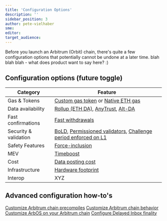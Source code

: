 ```yaml
---
title: 'Configuration Options'
description: ''
sidebar_position: 3
author: pete-vielhaber
sme: 
editor: 
target_audience: 
---
```


Before you launch an Arbitrum (Orbit) chain, there's quite a few configuration options that potentially cannot be undone at a later time. blah blah blah - what does product want to say here? :) 


## Configuration options (future toggle)
| Category | Feature |
|----------|---------|
| Gas & Tokens | [Custom gas token](/launch-arbitrum-chain/partials/config-custom-gas-token.mdx) or [Native ETH gas](/launch-arbitrum-chain/partials/config-native-eth.mdx) |
| Data availability | [Rollup (ETH DA)](/launch-arbitrum-chain/partials/config-rollup.mdx), [AnyTrust](/launch-arbitrum-chain/partials/config-anytrust.mdx), [Alt-DA](/launch-arbitrum-chain/partials/config-alt-da.mdx) |
| Fast confirmations | [Fast withdrawals](/launch-arbitrum-chain/partials/config-fast-withdrawals.mdx) |
| Security & validation | [BoLD](/launch-arbitrum-chain/partials/config-bold.mdx), [Permissioned validators](/launch-arbitrum-chain/partials/config-permissioned-validators.mdx), [Challenge period enforced on L1](/launch-arbitrum-chain/partials/config-challenge-period-on-l1.mdx) |
| Safety Features | [Force-inclusion](/launch-arbitrum-chain/partials/config-force-inclusion.mdx) |
| MEV | [Timeboost](/launch-arbitrum-chain/partials/config-timeboost.mdx) |
| Cost | [Data posting cost](/launch-arbitrum-chain/partials/config-data-posting-cost.mdx) |
| Infrastructure | [Hardware footprint](/launch-arbitrum-chain/partials/config-hardware.mdx) |
| Interop | XYZ |


## Advanced configuration how-to's

[Customize Arbitrum chain precompiles](/launch-arbitrum-chain/partials/config-customize-arbitrum-precompile.mdx)
[Customize Arbitrum chain behavior](/launch-arbitrum-chain/partials/config-arbitrum-chain-behavior.mdx)
[Customize ArbOS on your Arbitrum chain](/launch-arbitrum-chain/partials/config-customize-arbos.mdx)
[Configure Delayed Inbox finality](/launch-arbitrum-chain/partials/config-delayed-inbox-finality.mdx)